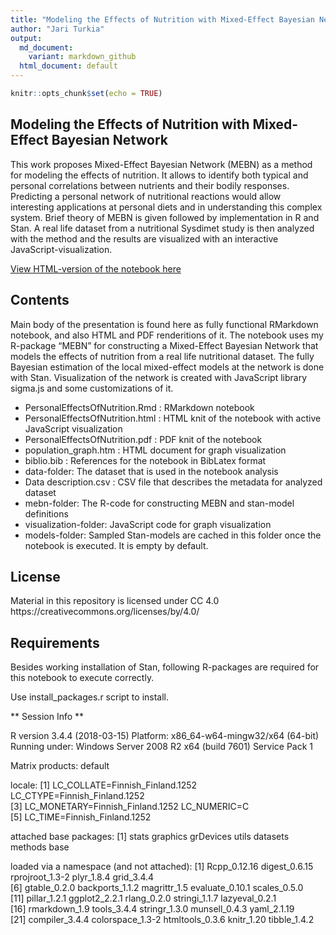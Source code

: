 ```yaml
---
title: "Modeling the Effects of Nutrition with Mixed-Effect Bayesian Network"
author: "Jari Turkia"
output: 
  md_document:
    variant: markdown_github
  html_document: default
---
```


```r
knitr::opts_chunk$set(echo = TRUE)
```

## Modeling the Effects of Nutrition with Mixed-Effect Bayesian Network

This work proposes Mixed-Effect Bayesian Network (MEBN) as a method for modeling the effects of nutrition. It allows to identify both typical and personal correlations between nutrients and their bodily responses. Predicting a personal network of nutritional reactions would allow interesting applications at personal diets and in understanding this complex system. Brief theory of MEBN is given followed by implementation in R and Stan. A real life dataset from a nutritional Sysdimet study is then analyzed with the method and the results are visualized with an interactive JavaScript-visualization.

[View HTML-version of the notebook here](http://htmlpreview.github.io/?https://github.com/turkiaj/StanCon2018/blob/master/PersonalEffectsOfNutrition.html)


## Contents

Main body of the presentation is found here as fully functional RMarkdown notebook, and also HTML and PDF renderitions of it. The notebook uses my R-package "MEBN" for constructing a Mixed-Effect Bayesian Network that models the effects of nutrition from a real life nutritional dataset. The fully Bayesian estimation of the local mixed-effect models at the network is done with Stan. Visualization of the network is created with JavaScript library sigma.js and some customizations of it.

- PersonalEffectsOfNutrition.Rmd : RMarkdown notebook
- PersonalEffectsOfNutrition.html : HTML knit of the notebook with active JavaScript visualization
- PersonalEffectsOfNutrition.pdf : PDF knit of the notebook
- population_graph.htm : HTML document for graph visualization
- biblio.bib : References for the notebook in BibLatex format
- data-folder: The dataset that is used in the notebook analysis
- Data description.csv : CSV file that describes the metadata for analyzed dataset
- mebn-folder: The R-code for constructing MEBN and stan-model definitions
- visualization-folder: JavaScript code for graph visualization
- models-folder: Sampled Stan-models are cached in this folder once the notebook is executed. It is empty by default.

## License

Material in this repository is licensed under CC 4.0
https://creativecommons.org/licenses/by/4.0/

## Requirements

Besides working installation of Stan, following R-packages are required for this notebook to execute correctly.

Use install_packages.r script to install.

** Session Info **

R version 3.4.4 (2018-03-15)
Platform: x86_64-w64-mingw32/x64 (64-bit)
Running under: Windows Server 2008 R2 x64 (build 7601) Service Pack 1

Matrix products: default

locale:
[1] LC_COLLATE=Finnish_Finland.1252  LC_CTYPE=Finnish_Finland.1252   
[3] LC_MONETARY=Finnish_Finland.1252 LC_NUMERIC=C                    
[5] LC_TIME=Finnish_Finland.1252    

attached base packages:
[1] stats     graphics  grDevices utils     datasets  methods   base     

loaded via a namespace (and not attached):
 [1] Rcpp_0.12.16     digest_0.6.15    rprojroot_1.3-2  plyr_1.8.4       grid_3.4.4      
 [6] gtable_0.2.0     backports_1.1.2  magrittr_1.5     evaluate_0.10.1  scales_0.5.0    
[11] pillar_1.2.1     ggplot2_2.2.1    rlang_0.2.0      stringi_1.1.7    lazyeval_0.2.1  
[16] rmarkdown_1.9    tools_3.4.4      stringr_1.3.0    munsell_0.4.3    yaml_2.1.19     
[21] compiler_3.4.4   colorspace_1.3-2 htmltools_0.3.6  knitr_1.20       tibble_1.4.2 


